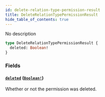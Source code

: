 ```yaml
---
id: delete-relation-type-permission-result
title: DeleteRelationTypePermissionResult
hide_table_of_contents: true
---
```



No description

```graphql
type DeleteRelationTypePermissionResult {
  deleted: Boolean!
}
```


### Fields

#### [`deleted`](#) ([`Boolean!`](/docs/directory-guide/graphql/reference/schema/scalars/boolean))

Whether or not the permission was deleted.




